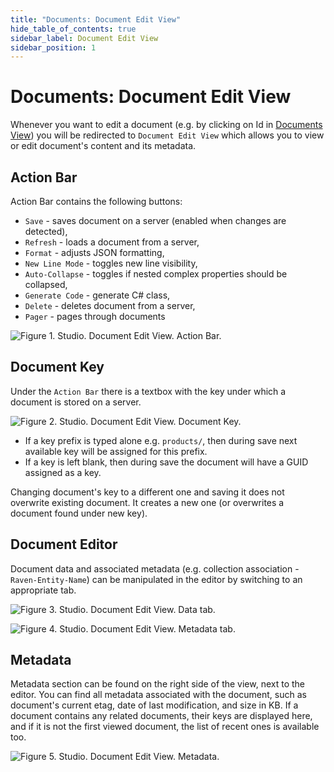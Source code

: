 ```yaml
---
title: "Documents: Document Edit View"
hide_table_of_contents: true
sidebar_label: Document Edit View
sidebar_position: 1
---
```



# Documents: Document Edit View

Whenever you want to edit a document (e.g. by clicking on Id in [Documents View](../../../studio/overview/documents/documents-view.mdx)) you will be redirected to `Document Edit View` which allows you to view or edit document's content and its metadata.

## Action Bar

Action Bar contains the following buttons:

- `Save` - saves document on a server (enabled when changes are detected),
- `Refresh` - loads a document from a server,
- `Format` - adjusts JSON formatting,
- `New Line Mode` - toggles new line visibility,
- `Auto-Collapse` - toggles if nested complex properties should be collapsed,
- `Generate Code` - generate C# class,
- `Delete` - deletes document from a server,
- `Pager` - pages through documents

![Figure 1. Studio. Document Edit View. Action Bar.](./assets/document-edit-view-action-bar.png)  

## Document Key

Under the `Action Bar` there is a textbox with the key under which a document is stored on  a server.

![Figure 2. Studio. Document Edit View. Document Key.](./assets/document-edit-view-document-key.png)  

<Admonition type="info" title="Key generation" id="key-generation" href="#key-generation">

- If a key prefix is typed alone e.g. `products/`, then during save next available key will be assigned for this prefix.
- If a key is left blank, then during save the document will have a GUID assigned as a key.

</Admonition>

<Admonition type="warning" title="">
Changing document's key to a different one and saving it does not overwrite existing document. It creates a new one (or overwrites a document found under new key).
</Admonition>

## Document Editor

Document data and associated metadata (e.g. collection association - `Raven-Entity-Name`) can be manipulated in the editor by switching to an appropriate tab.

![Figure 3. Studio. Document Edit View. Data tab.](./assets/document-edit-view-data-tab.png)  

![Figure 4. Studio. Document Edit View. Metadata tab.](./assets/document-edit-view-metadata-tab.png)  

## Metadata

Metadata section can be found on the right side of the view, next to the editor. You can find all metadata associated with the document, such as document's current etag, date of last modification, and size in KB. If a document contains any related documents, their keys are displayed here, and if it is not the first viewed document, the list of recent ones is available too.

![Figure 5. Studio. Document Edit View. Metadata.](./assets/document-edit-view-metadata.png)  



